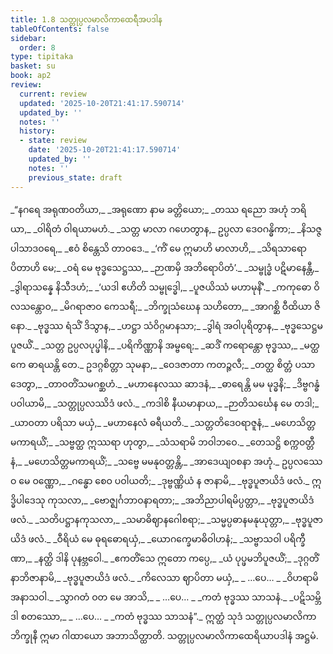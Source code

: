 ```yaml
---
title: 1.8 သတ္တုပ္ပလမာလိကာထေရီအပဒါန
tableOfContents: false
sidebar:
  order: 8
type: tipitaka
basket: su
book: ap2
review:
  current: review
  updated: '2025-10-20T21:41:17.590714'
  updated_by: ''
  notes: ''
  history:
  - state: review
    date: '2025-10-20T21:41:17.590714'
    updated_by: ''
    notes: ''
    previous_state: draft
---
```



<DynamicBreadcrumb />


<ReviewStatus review={frontmatter.review} showDetails={true} />

<HypothesisAnnotation frontmatter={frontmatter} />

<Division number="71" book="ap2" e="ch" v="20" p="7">

<Paragraph number="87" type="verses" book="ap2">
_“နဂရေ အရုဏဝတိယာ,_  
_အရုဏော နာမ ခတ္တိယော;_  
_တဿ ရညော အဟုံ ဘရိယာ,_  
_ဝါရိတံ ဝါရယာမဟံ._  

</Paragraph>

</Division>
<Division number="72" book="ap2" e="ch" v="20" p="7">

<Paragraph number="88" type="verses" book="ap2">
_သတ္တ မာလာ ဂဟေတွာန,_  
ဥပ္ပလာ ဒေဝဂန္ဓိကာ;_  
_နိသဇ္ဇ ပါသာဒဝရေ,_  
_ဧဝံ စိန္တေသိ တာဝဒေ._  

</Paragraph>

</Division>
<Division number="73" book="ap2" e="ch" v="20" p="7">

<Paragraph number="89" type="verses" book="ap2">
_‘ကိံ မေ ဣမာဟိ မာလာဟိ,_  
_သိရသာရောပိတာဟိ မေ;_  
_ဝရံ မေ ဗုဒ္ဓသေဋ္ဌဿ,_  
_ဉာဏမှိ အဘိရောပိတံ’._  

</Paragraph>

</Division>
<Division number="74" book="ap2" e="ch" v="20" p="7">

<Paragraph number="90" type="verses" book="ap2">
_သမ္ဗုဒ္ဓံ ပဋိမာနေန္တီ,_  
_ဒွါရာသန္နေ နိသီဒဟံ;_  
_‘ယဒါ ဧဟိတိ သမ္ဗုဒ္ဓေါ,_  
_ပူဇယိဿံ မဟာမုနိံ’._  

</Paragraph>

</Division>
<Division number="75" book="ap2" e="ch" v="20" p="7">

<Paragraph number="91" type="verses" book="ap2">
_ကကုဓော ဝိလသန္တောဝ,_  
_မိဂရာဇာဝ ကေသရီ;_  
_ဘိက္ခုသံဃေန သဟိတော,_  
_အာဂစ္ဆိ ဝီထိယာ ဇိနော._  

</Paragraph>

</Division>
<Division number="76" book="ap2" e="ch" v="20" p="7">

<Paragraph number="92" type="verses" book="ap2">
_ဗုဒ္ဓဿ ရံသိံ ဒိသွာန,_  
_ဟဋ္ဌာ သံဝိဂ္ဂမာနသာ;_  
_ဒွါရံ အဝါပုရိတွာန,_  
_ဗုဒ္ဓသေဋ္ဌမပူဇယိံ._  

</Paragraph>

</Division>
<Division number="77" book="ap2" e="ch" v="20" p="7">

<Paragraph number="93" type="verses" book="ap2">
_သတ္တ ဥပ္ပလပုပ္ဖါနိ,_  
_ပရိကိဏ္ဏာနိ အမ္ဗရေ;_  
_ဆဒိံ ကရောန္တော ဗုဒ္ဓဿ,_  
_မတ္ထကေ ဓာရယန္တိ တေ._  

</Paragraph>

</Division>
<Division number="78" book="ap2" e="ch" v="20" p="8">

<Paragraph number="94" type="verses" book="ap2">
ဥဒဂ္ဂစိတ္တာ သုမနာ,_  
_ဝေဒဇာတာ ကတဉ္ဇလီ;_  
_တတ္ထ စိတ္တံ ပသာဒေတွာ,_  
_တာဝတိံသမဂစ္ဆဟံ._  

</Paragraph>

</Division>
<Division number="79" book="ap2" e="ch" v="20" p="8">

<Paragraph number="95" type="verses" book="ap2">
_မဟာနေလဿ ဆာဒနံ,_  
_ဓာရေန္တိ မမ မုဒ္ဓနိ;_  
_ဒိဗ္ဗဂန္ဓံ ပဝါယာမိ,_  
_သတ္တုပ္ပလဿိဒံ ဖလံ._  

</Paragraph>

</Division>
<Division number="80" book="ap2" e="ch" v="20" p="8">

<Paragraph number="96" type="verses" book="ap2">
_ကဒါစိ နီယမာနာယ,_  
_ဉာတိသင်္ဃေန မေ တဒါ;_  
_ယာဝတာ ပရိသာ မယှံ,_  
_မဟာနေလံ ဓရီယတိ._  

</Paragraph>

</Division>
<Division number="81" book="ap2" e="ch" v="20" p="8">

<Paragraph number="97" type="verses" book="ap2">
_သတ္တတိဒေဝရာဇူနံ,_  
_မဟေသိတ္တမကာရယိံ;_  
_သဗ္ဗတ္ထ ဣဿရာ ဟုတွာ,_  
_သံသရာမိ ဘဝါဘဝေ._  

</Paragraph>

</Division>
<Division number="82" book="ap2" e="ch" v="20" p="8">

<Paragraph number="98" type="verses" book="ap2">
_တေသဋ္ဌိ စက္ကဝတ္တီနံ,_  
_မဟေသိတ္တမကာရယိံ;_  
_သဗ္ဗေ မမနုဝတ္တန္တိ,_  
_အာဒေယျဝစနာ အဟုံ._  

</Paragraph>

</Division>
<Division number="83" book="ap2" e="ch" v="20" p="8">

<Paragraph number="99" type="verses" book="ap2">
ဥပ္ပလဿေဝ မေ ဝဏ္ဏော,_  
_ဂန္ဓော စေဝ ပဝါယတိ;_  
_ဒုဗ္ဗဏ္ဏိယံ န ဇာနာမိ,_  
_ဗုဒ္ဓပူဇာယိဒံ ဖလံ._  

</Paragraph>

</Division>
<Division number="84" book="ap2" e="ch" v="20" p="8">

<Paragraph number="100" type="verses" book="ap2">
ဣဒ္ဓိပါဒေသု ကုသလာ,_  
_ဗောဇ္ဈင်္ဂဘာဝနာရတာ;_  
_အဘိညာပါရမိပ္ပတ္တာ,_  
_ဗုဒ္ဓပူဇာယိဒံ ဖလံ._  

</Paragraph>

</Division>
<Division number="85" book="ap2" e="ch" v="20" p="8">

<Paragraph number="101" type="verses" book="ap2">
_သတိပဋ္ဌာနကုသလာ,_  
_သမာဓိဈာနဂေါစရာ;_  
_သမ္မပ္ပဓာနမနုယုတ္တာ,_  
_ဗုဒ္ဓပူဇာယိဒံ ဖလံ._  

</Paragraph>

</Division>
<Division number="86" book="ap2" e="ch" v="20" p="8">

<Paragraph number="102" type="verses" book="ap2">
_ဝီရိယံ မေ ဓုရဓောရယှံ,_  
_ယောဂက္ခေမာဓိဝါဟနံ;_  
_သဗ္ဗာသဝါ ပရိက္ခီဏာ,_  
_နတ္ထိ ဒါနိ ပုနဗ္ဘဝေါ._  

</Paragraph>

</Division>
<Division number="87" book="ap2" e="ch" v="20" p="8">

<Paragraph number="103" type="verses" book="ap2">
_ဧကတိံသေ ဣတော ကပ္ပေ,_  
_ယံ ပုပ္ဖမဘိပူဇယိံ;_  
_ဒုဂ္ဂတိံ နာဘိဇာနာမိ,_  
_ဗုဒ္ဓပူဇာယိဒံ ဖလံ._  

</Paragraph>

</Division>
<Division number="88" book="ap2" e="ch" v="20" p="8">

<Paragraph number="104" type="verses" book="ap2">
_ကိလေသာ ဈာပိတာ မယှံ,_  
_ …ပေ… _  
_ဝိဟရာမိ အနာသဝါ._  

</Paragraph>

</Division>
<Division number="89" book="ap2" e="ch" v="20" p="9">

<Paragraph number="105" type="verses" book="ap2">
_သွာဂတံ ဝတ မေ အာသိ,_  
_ …ပေ… _  
_ကတံ ဗုဒ္ဓဿ သာသနံ._  

</Paragraph>

</Division>
<Division number="90" book="ap2" e="ch" v="20" p="9">

<Paragraph number="106" type="verses" book="ap2">
_ပဋိသမ္ဘိဒါ စတဿော,_  
_ …ပေ… _  
_ကတံ ဗုဒ္ဓဿ သာသနံ”._  

</Paragraph>

<Paragraph number="107" book="ap2">
ဣတ္ထံ သုဒံ သတ္တုပ္ပလမာလိကာ ဘိက္ခုနီ ဣမာ ဂါထာယော အဘာသိတ္ထာတိ.

</Paragraph>
</Division>

<Paragraph number="108" type="center" book="ap2">
သတ္တုပ္ပလမာလိကာထေရိယာပဒါနံ အဋ္ဌမံ.
</Paragraph>